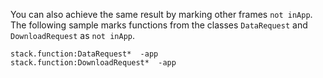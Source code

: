 You can also achieve the same result by marking other frames `not inApp`. The following sample marks functions from the classes `DataRequest` and `DownloadRequest` as `not inApp`.

```discover {tabTitle:"Enhancement Rules"}
stack.function:DataRequest*  -app
stack.function:DownloadRequest*  -app
```
